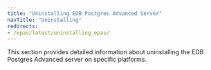 ```yaml
---
title: "Uninstalling EDB Postgres Advanced Server"
navTitle: "Uninstalling"
redirects:
- /epas/latest/uninstalling_epas/
---
```


This section provides detailed information about uninstalling the EDB Postgres Advanced server on specific platforms.